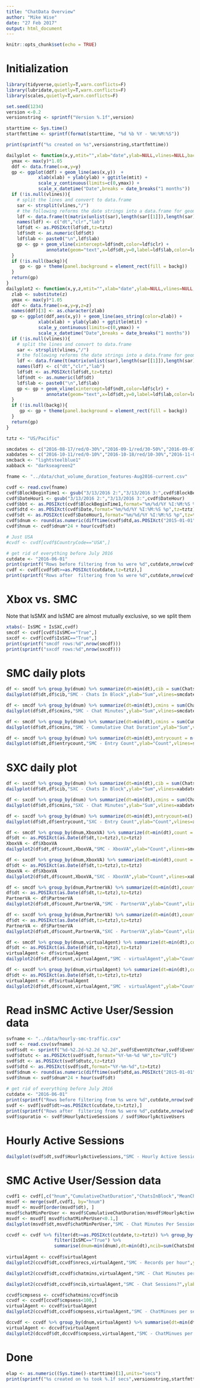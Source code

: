 ```yaml
---
title: "ChatData Overview"
author: "Mike Wise"
date: "27 Feb 2017"
output: html_document
---
```


```r
knitr::opts_chunk$set(echo = TRUE)
```

# Initialization
```r
library(tidyverse,quietly=T,warn.conflicts=F)
library(lubridate,quietly=T,warn.conflicts=F)
library(scales,quietly=T,warn.conflicts=F)

set.seed(1234)
version <-0.2
versionstring <- sprintf("Version %.1f",version)

starttime <- Sys.time()
startfmttime <- sprintf(format(starttime, "%d %b %Y - %H:%M:%S"))

print(sprintf("%s created on %s",versionstring,startfmttime))

```

```r
dailyplot <- function(x,y,mtit="",xlab="date",ylab=NULL,vlines=NULL,backg=NULL){
  ymax <- max(y)*1.05
  ddf <- data.frame(x=x,y=y)
  gp <- ggplot(ddf) + geom_line(aes(x,y))  +
            xlab(xlab) + ylab(ylab) + ggtitle(mtit) +
            scale_y_continuous(limits=c(0,ymax)) +
            scale_x_datetime("Date",breaks = date_breaks("1 months"))
  if (!is.null(vlines)){
    # split the lines and convert to data.frame
    sar <- strsplit(vlines,"/")
    # the following reforms the date strings into a data.frame for geom_vline
    ldf <- data.frame(t(matrix(unlist(sar),length(sar[[1]]),length(sar))))
    names(ldf) <- c("dt","clr","lab")
    ldf$dt <- as.POSIXct(ldf$dt,tz=tztz)
    ldf$ndt <- as.numeric(ldf$dt)
    ldf$lab <- paste0("\n",ldf$lab)
    gp <- gp + geom_vline(xintercept=ldf$ndt,color=ldf$clr) +
               annotate(geom="text",x=ldf$dt,y=0,label=ldf$lab,color=ldf$clr,hjust=0,angle=90)
  }
  if (!is.null(backg)){
     gp <- gp + theme(panel.background = element_rect(fill = backg))
  }
  return(gp)
}
dailyplot2 <- function(x,y,z,mtit="",xlab="date",ylab=NULL,vlines=NULL,backg=NULL){
  zlab <- substitute(z)
  ymax <- max(y)*1.05
  ddf <- data.frame(x=x,y=y,z=z)
  names(ddf)[3] <- as.character(zlab)
  gp <- ggplot(ddf,aes(x,y)) + geom_line(aes_string(color=zlab)) +
            xlab(xlab) + ylab(ylab) + ggtitle(mtit) +
            scale_y_continuous(limits=c(0,ymax)) +
            scale_x_datetime("Date",breaks = date_breaks("1 months"))
  if (!is.null(vlines)){
    # split the lines and convert to data.frame
    sar <- strsplit(vlines,"/")
    # the following reforms the date strings into a data.frame for geom_vline
    ldf <- data.frame(t(matrix(unlist(sar),length(sar[[1]]),length(sar))))
    names(ldf) <- c("dt","clr","lab")
    ldf$dt <- as.POSIXct(ldf$dt,tz=tztz)
    ldf$ndt <- as.numeric(ldf$dt)
    ldf$lab <- paste0("\n",ldf$lab)
    gp <- gp + geom_vline(xintercept=ldf$ndt,color=ldf$clr) +
               annotate(geom="text",x=ldf$dt,y=0,label=ldf$lab,color=ldf$clr,hjust=0,angle=90)
  }
  if (!is.null(backg)){
     gp <- gp + theme(panel.background = element_rect(fill = backg))
  }
  return(gp)
}
```

```r
tztz <- "US/Pacific"

smcdates <- c("2016-08-17/red/0-30%","2016-09-1/red/30-50%","2016-09-07/red/50-100%")
xabdates <- c("2016-10-11/red/0-10%","2016-10-18/red/10-30%","2016-11-01/red/30-50%","2016-11-17/blue/content change","2016-12-15/red/50-90%")
smcback <- "lightsteelblue1"
xabback <- "darkseagreen2"

fname <- "../data/chat_volume_duration_features-Aug2016-current.csv"

cvdf <- read.csv(fname)
cvdf$BlockBeginTime1 <- gsub("3/13/2016 2:","3/13/2016 3:",cvdf$BlockBeginTime)
cvdf$DateHour1 <- gsub("3/13/2016 2:","3/13/2016 3:",cvdf$DateHour)
cvdf$bbt <- as.POSIXct(cvdf$BlockBeginTime1,format="%m/%d/%Y %I:%M:%S %p",tz=tztz)
cvdf$dtd <- as.POSIXct(cvdf$Date,format="%m/%d/%Y %I:%M:%S %p",tz=tztz)
cvdf$dt <- as.POSIXct(cvdf$DateHour1,format="%m/%d/%Y %I:%M:%S %p",tz=tztz)
cvdf$dnum <- round(as.numeric(difftime(cvdf$dtd,as.POSIXct("2015-01-01",tz=tztz),"days")),0)
cvdf$hnum <- cvdf$dnum*24 + hour(cvdf$dt)

# Just USA
#cvdf <- cvdf[cvdf$CountryCode=="USA",]

# get rid of everything before July 2016
cutdate <- "2016-06-01"
print(sprintf("Rows before filtering from %s were %d",cutdate,nrow(cvdf)))
cvdf <- cvdf[cvdf$dt>=as.POSIXct(cutdate,tz=tztz),]
print(sprintf("Rows after  filtering from %s were %d",cutdate,nrow(cvdf)))
```

# Xbox vs. SMC

Note that IsSMX and IsSMC are almost mutually exclusive, so we split them

```r
xtabs(~ IsSMC + IsSXC,cvdf)
smcdf <- cvdf[cvdf$IsSMC=="True",]
sxcdf <- cvdf[cvdf$IsSXC=="True",]
print(sprintf("smcdf rows:%d",nrow(smcdf)))
print(sprintf("sxcdf rows:%d",nrow(sxcdf)))
```


# SMC daily plots
```r
df <- smcdf %>% group_by(dnum) %>% summarize(dt=min(dt),cib = sum(ChatsInBlock))
dailyplot(df$dt,df$cib,"SMC - Chats In Block",ylab="Sum",vlines=smcdates,backg=smcback)
```


```r
df <- smcdf %>% group_by(dnum) %>% summarize(dt=min(dt),cmins = sum(ChatsInBlock*MeanChatDuration) )
dailyplot(df$dt,df$cmins,"SMC - Chat Minutes",ylab="Sum",vlines=smcdates,backg=smcback)
```
```r
df <- smcdf %>% group_by(dnum) %>% summarize(dt=min(dt),cmins = sum(CumulativeChatDuration) )
dailyplot(df$dt,df$cmins,"SMC - Cummulative Chat Duration",ylab="Sum",vlines=smcdates,backg=smcback)
```



```r
df <- smcdf %>% group_by(dnum) %>% summarize(dt=min(dt),entrycount = n())
dailyplot(df$dt,df$entrycount,"SMC - Entry Count",ylab="Count",vlines=smcdates,backg=smcback)
```

# SXC daily plot

```r
df <- sxcdf %>% group_by(dnum) %>% summarize(dt=min(dt),cib = sum(ChatsInBlock) )
dailyplot(df$dt,df$cib,"SXC - Chats In Block",ylab="Sum",vlines=xabdates,backg=xabback)
```
```r
df <- sxcdf %>% group_by(dnum) %>% summarize(dt=min(dt),cmins = sum(ChatsInBlock*MeanChatDuration) )
dailyplot(df$dt,df$cmins,"SXC - Chat Minutes",ylab="Sum",vlines=xabdates,backg=xabback)
```
```r
df <- sxcdf %>% group_by(dnum) %>% summarize(dt=min(dt),entrycount=n() )
dailyplot(df$dt,df$entrycount,"SXC - Entry Count",ylab="Count",vlines=xabdates,backg=xabback)
```
```r
df <- smcdf %>% group_by(dnum,XboxVA) %>% summarize(dt=min(dt),count = n() )
df$dt <- as.POSIXct(as.Date(df$dt,tz=tztz),tz=tztz)
XboxVA <- df$XboxVA
dailyplot2(df$dt,df$count,XboxVA,"SMC - XboxVA",ylab="Count",vlines=smcdates,backg=smcback)
```

```r
df <- sxcdf %>% group_by(dnum,XboxVA) %>% summarize(dt=min(dt),count = n() )
df$dt <- as.POSIXct(as.Date(df$dt,tz=tztz),tz=tztz)
XboxVA <- df$XboxVA
dailyplot2(df$dt,df$count,XboxVA,"SXC - XboxVA",ylab="Count",vlines=xabdates,backg=xabback)
```
```r
df <- smcdf %>% group_by(dnum,PartnerVA) %>% summarize(dt=min(dt),count = n() )
df$dt <- as.POSIXct(as.Date(df$dt,tz=tztz),tz=tztz)
PartnerVA <- df$PartnerVA
dailyplot2(df$dt,df$count,PartnerVA,"SMC - PartnerVA",ylab="Count",vlines=smcdates,backg=smcback)
```
```r
df <- sxcdf %>% group_by(dnum,PartnerVA) %>% summarize(dt=min(dt),count = n() )
df$dt <- as.POSIXct(as.Date(df$dt,tz=tztz),tz=tztz)
PartnerVA <- df$PartnerVA
dailyplot2(df$dt,df$count,PartnerVA,"SXC - PartnerVA",ylab="Count",vlines=xabdates,backg=xabback)
```
```r
df <- smcdf %>% group_by(dnum,virtualAgent) %>% summarize(dt=min(dt),count = n() )
df$dt <- as.POSIXct(as.Date(df$dt,tz=tztz),tz=tztz)
virtualAgent <- df$virtualAgent
dailyplot2(df$dt,df$count,virtualAgent,"SMC - virtualAgent",ylab="Count",vlines=smcdates,backg=smcback)
```
```r
df <- sxcdf %>% group_by(dnum,virtualAgent) %>% summarize(dt=min(dt),count = n() )
df$dt <- as.POSIXct(as.Date(df$dt,tz=tztz),tz=tztz)
virtualAgent <- df$virtualAgent
dailyplot2(df$dt,df$count,virtualAgent,"SMC - virtualAgent",ylab="Count",vlines=xabdates,backg=xabback)
```
# Read inSMC Active User/Session data
```r
svfname <- "../data/hourly-smc-traffic.csv"
svdf <- read.csv(svfname)
svdf$sdt <- sprintf("%d-%2.2d-%2.2d %2.2d",svdf$EventUtcYear,svdf$EventUtcMonth,svdf$EventUtcDay,svdf$EventUtcHour)
svdf$dtutc <- as.POSIXct(svdf$sdt,format="%Y-%m-%d %H",tz="UTC")
svdf$dt <- as.POSIXct(svdf$dtutc,tz=tztz)
svdf$dtd <- as.POSIXct(svdf$sdt,format="%Y-%m-%d",tz=tztz)
svdf$dnum <- round(as.numeric(difftime(svdf$dtd,as.POSIXct("2015-01-01",tz=tztz),"days")),0)
svdf$hnum <- svdf$dnum*24 + hour(svdf$dt)
  
# get rid of everything before July 2016
cutdate <- "2016-06-01"
print(sprintf("Rows before filtering from %s were %d",cutdate,nrow(svdf)))
svdf <- svdf[svdf$dt>=as.POSIXct(cutdate,tz=tztz),]
print(sprintf("Rows after  filtering from %s were %d",cutdate,nrow(svdf)))
svdf$spuratio <- svdf$HourlyActiveSessions / svdf$HourlyActiveUsers


```

# Hourly Active Sessions
```r
dailyplot(svdf$dt,svdf$HourlyActiveSessions,"SMC - Hourly Active Sessions",ylab="Count",vlines=smcdates,backg=smcback)
```


# SMC Active User/Session data
```r
cvdf1 <- cvdf[,c("hnum","CumulativeChatDuration","ChatsInBlock","MeanChatDuration")]
msvdf <- merge(svdf,cvdf1, by="hnum")
msvdf <- msvdf[order(msvdf$dt), ]
msvdf$chatMinPerUser <- msvdf$CumulativeChatDuration/msvdf$HourlyActiveSessions
msvdf <- msvdf[ msvdf$chatMinPerUser<0.1,]
dailyplot(msvdf$dt,msvdf$chatMinPerUser,"SMC - Chat Minutes Per Session",ylab="Minutes/Session",vlines=smcdates,backg=smcback)
```
```r
ccvdf <- cvdf %>% filter(dt>=as.POSIXct(cutdate,tz=tztz)) %>% group_by(hnum,IsSMC,virtualAgent) %>% 
                  filter(IsSMC=="True") %>% 
                  summarise(dnum=min(dnum),dt=min(dt),ncib=sum(ChatsInBlock),chatmins=sum(CumulativeChatDuration),nrecs=n()) 
                  
virtualAgent <- ccvdf$virtualAgent
dailyplot2(ccvdf$dt,ccvdf$nrecs,virtualAgent,"SMC - Records per hour",ylab="Count",vlines=smcdates,backg=smcback)
```
```r
dailyplot2(ccvdf$dt,ccvdf$chatmins,virtualAgent,"SMC - Chat Minutes per hour",ylab="Sum minutes",vlines=smcdates,backg=smcback)
```

```r
dailyplot2(ccvdf$dt,ccvdf$ncib,virtualAgent,"SMC - Chat Sessions?",ylab="Count",vlines=smcdates,backg=smcback)
```
```r
ccvdf$cmpsess <- ccvdf$chatmins/ccvdf$ncib
ccvdf <- ccvdf[ccvdf$cmpsess<100,]
virtualAgent <- ccvdf$virtualAgent
dailyplot2(ccvdf$dt,ccvdf$cmpsess,virtualAgent,"SMC - ChatMinues per session",ylab="Minutes",vlines=smcdates,backg=smcback)
```

```r
dccvdf <- ccvdf %>% group_by(dnum,virtualAgent) %>% summarise(dt=min(dt),cmpsess=mean(cmpsess))
virtualAgent <- dccvdf$virtualAgent
dailyplot2(dccvdf$dt,dccvdf$cmpsess,virtualAgent,"SMC - ChatMinues per session",ylab="Minutes",vlines=smcdates,backg=smcback)
```


# Done
```r
elap <- as.numeric((Sys.time()-starttime)[1],units="secs")
print(sprintf("%s created on %s took %.1f secs",versionstring,startfmttime,elap))
```